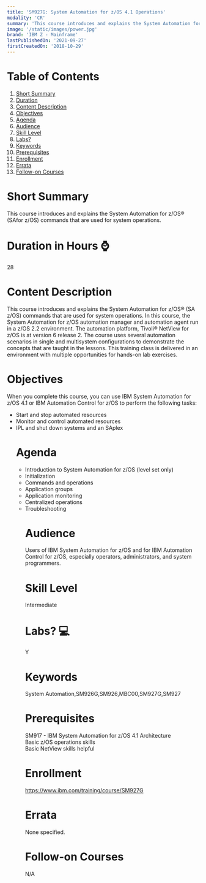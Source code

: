 ```yaml
---
title: 'SM927G: System Automation for z/OS 4.1 Operations'
modality: 'CR'
summary: 'This course introduces and explains the System Automation for z/OS® (SAfor z/OS) commands that are used for system operations.                                                      '
image: '/static/images/power.jpg'
brand: 'IBM Z - Mainframe'
lastPublishedOn: '2021-09-27'
firstCreatedOn: '2018-10-29'
---
```

# Table of Contents
1.  [Short Summary](#short-summary)
2.  [Duration](#duration-in-hours-)
3.  [Content Description](#content-description)
4.  [Objectives](#objectives)
5.  [Agenda](#agenda)
6.  [Audience](#audience)
7.  [Skill Level](#skill-level)
8.  [Labs?](#labs-)
9.  [Keywords](#keywords)
10. [Prerequisites](#prerequisites)
11. [Enrollment](#enrollment)
12. [Errata](#errata)
13. [Follow-on Courses](#follow-on-courses)

# Short Summary
This course introduces and explains the System Automation for z/OS® (SAfor z/OS) commands that are used for system operations.                                                      

# Duration in Hours ⌚
28

# Content Description
<p>This course introduces and explains the System Automation for z/OS&reg; (SA z/OS) commands that are used for system operations. In this course, the System Automation for z/OS automation manager and automation agent run in a z/OS 2.2 environment. The automation platform, Tivoli&reg; NetView for z/OS is at version 6 release 2. The course uses several automation scenarios in single and multisystem configurations to demonstrate the concepts that are taught in the lessons. This training class is delivered in an environment with multiple opportunities for hands-on lab exercises.</p>

# Objectives
<p>When you complete this course, you can use IBM System Automation for z/OS 4.1 or IBM Automation Control for z/OS to perform the following tasks:</p>

<ul />
	<li />Start and stop automated resources
	<li />Monitor and control automated resources
	<li />IPL and shut down systems and an SAplex


# Agenda
<ul /><li />Introduction to System Automation for z/OS (level set only)<li />Initialization<li />Commands and operations<li />Application groups<li />Application monitoring<li />Centralized operations<li />Troubleshooting

# Audience
<p>Users of IBM System Automation for z/OS and for IBM Automation Control for z/OS, especially operators, administrators, and system programmers.</p>

# Skill Level
Intermediate        

# Labs? 💻
Y

# Keywords
System Automation,SM926G,SM926,MBC00,SM927G,SM927

# Prerequisites
<p>SM917 - IBM System Automation for z/OS 4.1 Architecture<br />
Basic z/OS operations skills<br />
Basic NetView skills helpful</p>

# Enrollment
https://www.ibm.com/training/course/SM927G

# Errata
None specified.

# Follow-on Courses
N/A

